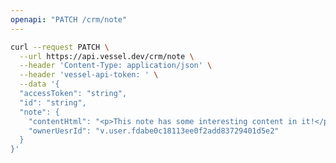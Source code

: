 ```yaml
---
openapi: "PATCH /crm/note"
---
```


<RequestExample>

```bash Request
curl --request PATCH \
  --url https://api.vessel.dev/crm/note \
  --header 'Content-Type: application/json' \
  --header 'vessel-api-token: ' \
  --data '{
  "accessToken": "string",
  "id": "string",
  "note": {
    "contentHtml": "<p>This note has some interesting content in it!</p>",
    "ownerUesrId": "v.user.fdabe0c18113ee0f2add83729401d5e2"
  }
}'
```

</RequestExample>
